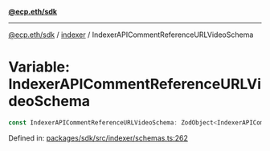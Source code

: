 [**@ecp.eth/sdk**](../../index.mdx)

***

[@ecp.eth/sdk](/sdk-reference/index.mdx) / [indexer](/sdk-reference/indexer/index.mdx) / IndexerAPICommentReferenceURLVideoSchema

# Variable: IndexerAPICommentReferenceURLVideoSchema

```ts
const IndexerAPICommentReferenceURLVideoSchema: ZodObject<IndexerAPICommentReferenceURLVideoSchemaType>;
```

Defined in: [packages/sdk/src/indexer/schemas.ts:262](https://github.com/ecp-eth/comments-monorepo/blob/main/packages/sdk/src/indexer/schemas.ts#L262)
